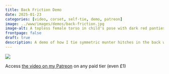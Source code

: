 ```yaml
---
title: Back Friction Demo
date: 2025-01-23
categories: [video, corset, self-tie, demo, patreon]
image: ../www/images/demos/back-friction.jpg
image-alt: A topless female torso in child's pose with dark red panties, wearing a red rope corset featuring symmetric munter hitches down the back
frontpage: false
draft: true
description: A demo of how I tie symmetric munter hitches in the back with less flexibility than needed to fasten a bra.
---
```


![](../www/images/demos/back-friction.jpg)

Access [the video on my Patreon](https://www.patreon.com/posts/back-frictions-128108448) on any paid tier (even £1)
